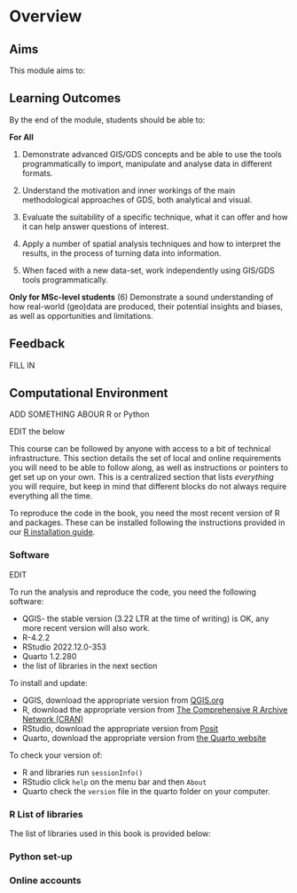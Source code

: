 # Overview {.unnumbered}

## Aims

This module aims to:



## Learning Outcomes

By the end of the module, students should be able to:

**For All** 

(1) Demonstrate advanced GIS/GDS concepts and be able to use the tools programmatically to import, manipulate and analyse data in different formats.

(2) Understand the motivation and inner workings of the main methodological approaches of GDS, both analytical and visual.

(3) Evaluate the suitability of a specific technique, what it can offer and how it can help answer questions of interest.

(4) Apply a number of spatial analysis techniques and how to interpret the results, in the process of turning data into information.

(5) When faced with a new data-set, work independently using GIS/GDS tools programmatically.

**Only for MSc-level students**
(6) Demonstrate a sound understanding of how real-world (geo)data are produced, their potential insights and biases, as well as opportunities and limitations.

## Feedback

FILL IN

## Computational Environment

ADD SOMETHING ABOUR R or Python

EDIT the below

This course can be followed by anyone with access to a bit of technical infrastructure. This section details the set of local and online requirements you will need to be able to follow along, as well as instructions or pointers to get set up on your own. This is a centralized section that lists *everything* you will require, but keep in mind that different blocks do not always require everything all the time.

To reproduce the code in the book, you need the most recent version of R and packages. These can be installed following the instructions provided in our [R installation guide](https://gdsl-ul.github.io/r_install/).

### Software

EDIT 

To run the analysis and reproduce the code, you need the following software:

-   QGIS- the stable version (3.22 LTR at the time of writing) is OK, any more recent version will also work.
-   R-4.2.2
-   RStudio 2022.12.0-353
-   Quarto 1.2.280
-   the list of libraries in the next section

To install and update:

-   QGIS, download the appropriate version from [QGIS.org](https://www.qgis.org/en/site/forusers/download.html)
-   R, download the appropriate version from [The Comprehensive R Archive Network (CRAN)](https://cran.r-project.org)
-   RStudio, download the appropriate version from [Posit](https://posit.co/download/rstudio-desktop/)
-   Quarto, download the appropriate version from [the Quarto website](https://quarto.org/docs/get-started/)

To check your version of:

-   R and libraries run `sessionInfo()`
-   RStudio click `help` on the menu bar and then `About`
-   Quarto check the `version` file in the quarto folder on your computer.

### R List of libraries

The list of libraries used in this book is provided below:

### Python set-up

### Online accounts

